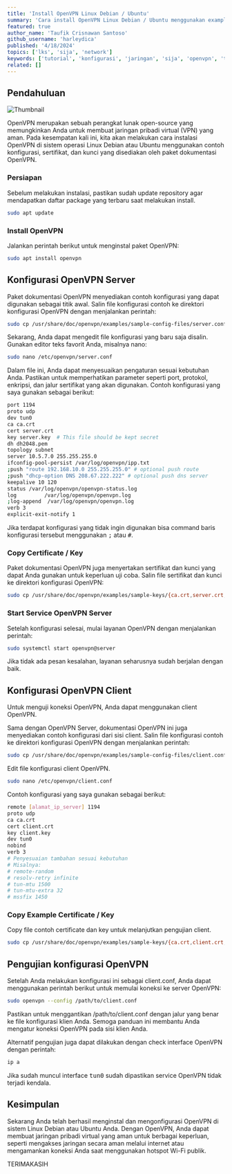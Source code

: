 ```yaml
---
title: 'Install OpenVPN Linux Debian / Ubuntu'
summary: 'Cara install OpenVPN Linux Debian / Ubuntu menggunakan example config yang sudah disediakan di dokumentasi OpenVPN, bagaimana caranya? simak tutorial ini sampai selesai😉 '
featured: true
author_name: 'Taufik Crisnawan Santoso'
github_username: 'harleydica'
published: '4/18/2024'
topics: ['lks', 'sija', 'network']
keywords: ['tutorial', 'konfigurasi', 'jaringan', 'sija', 'openvpn', 'tkj', 'lksitnsa']
related: []
---
```


## Pendahuluan

![Thumbnail](https://ik.imagekit.io/taufik/blog/openvpn-linux-debian-ubuntu/thumbnail.png 'Thumbnail')

OpenVPN merupakan sebuah perangkat lunak open-source yang memungkinkan Anda untuk membuat jaringan pribadi virtual (VPN) yang aman. Pada kesempatan kali ini, kita akan melakukan cara instalasi OpenVPN di sistem operasi Linux Debian atau Ubuntu menggunakan contoh konfigurasi, sertifikat, dan kunci yang disediakan oleh paket dokumentasi OpenVPN.

### Persiapan

Sebelum melakukan instalasi, pastikan sudah update repository agar mendapatkan daftar package yang terbaru saat melakukan install.

```bash
sudo apt update
```

### Install OpenVPN

Jalankan perintah berikut untuk menginstal paket OpenVPN:

```bash
sudo apt install openvpn
```

## Konfigurasi OpenVPN Server

Paket dokumentasi OpenVPN menyediakan contoh konfigurasi yang dapat digunakan sebagai titik awal. Salin file konfigurasi contoh ke direktori konfigurasi OpenVPN dengan menjalankan perintah:

```bash
sudo cp /usr/share/doc/openvpn/examples/sample-config-files/server.conf /etc/openvpn/
```

Sekarang, Anda dapat mengedit file konfigurasi yang baru saja disalin. Gunakan editor teks favorit Anda, misalnya nano:

```bash
sudo nano /etc/openvpn/server.conf
```

Dalam file ini, Anda dapat menyesuaikan pengaturan sesuai kebutuhan Anda. Pastikan untuk memperhatikan parameter seperti port, protokol, enkripsi, dan jalur sertifikat yang akan digunakan. Contoh konfigurasi yang saya gunakan sebagai berikut:

```bash
port 1194
proto udp
dev tun0
ca ca.crt
cert server.crt
key server.key  # This file should be kept secret
dh dh2048.pem
topology subnet
server 10.5.7.0 255.255.255.0
ifconfig-pool-persist /var/log/openvpn/ipp.txt
;push "route 192.168.10.0 255.255.255.0" # optional push route
;push "dhcp-option DNS 208.67.222.222" # optional push dns server
keepalive 10 120
status /var/log/openvpn/openvpn-status.log
log         /var/log/openvpn/openvpn.log
;log-append  /var/log/openvpn/openvpn.log
verb 3
explicit-exit-notify 1
```

Jika terdapat konfigurasi yang tidak ingin digunakan bisa command baris konfigurasi tersebut menggunakan <Kbd>;</Kbd> atau <Kbd>#</Kbd>.

### Copy Certificate / Key

Paket dokumentasi OpenVPN juga menyertakan sertifikat dan kunci yang dapat Anda gunakan untuk keperluan uji coba. Salin file sertifikat dan kunci ke direktori konfigurasi OpenVPN:

```bash
sudo cp /usr/share/doc/openvpn/examples/sample-keys/{ca.crt,server.crt,server.key,dh2048.pem} /etc/openvpn/
```

### Start Service OpenVPN Server

Setelah konfigurasi selesai, mulai layanan OpenVPN dengan menjalankan perintah:

```bash
sudo systemctl start openvpn@server
```

Jika tidak ada pesan kesalahan, layanan seharusnya sudah berjalan dengan baik.

## Konfigurasi OpenVPN Client

Untuk menguji koneksi OpenVPN, Anda dapat menggunakan client OpenVPN.

Sama dengan OpenVPN Server, dokumentasi OpenVPN ini juga menyediakan contoh konfigurasi dari sisi client. Salin file konfigurasi contoh ke direktori konfigurasi OpenVPN dengan menjalankan perintah:

```bash
sudo cp /usr/share/doc/openvpn/examples/sample-config-files/client.conf /etc/openvpn/
```

Edit file konfigurasi client OpenVPN.

```bash
sudo nano /etc/openvpn/client.conf
```

Contoh konfigurasi yang saya gunakan sebagai berikut:

```bash
remote [alamat_ip_server] 1194
proto udp
ca ca.crt
cert client.crt
key client.key
dev tun0
nobind
verb 3
# Penyesuaian tambahan sesuai kebutuhan
# Misalnya:
# remote-random
# resolv-retry infinite
# tun-mtu 1500
# tun-mtu-extra 32
# mssfix 1450
```

### Copy Example Certificate / Key

Copy file contoh certificate dan key untuk melanjutkan pengujian client.

```bash
sudo cp /usr/share/doc/openvpn/examples/sample-keys/{ca.crt,client.crt,client.key} /etc/openvpn/
```

## Pengujian konfigurasi OpenVPN

Setelah Anda melakukan konfigurasi ini sebagai client.conf, Anda dapat menggunakan perintah berikut untuk memulai koneksi ke server OpenVPN:

```bash
sudo openvpn --config /path/to/client.conf
```

Pastikan untuk menggantikan /path/to/client.conf dengan jalur yang benar ke file konfigurasi klien Anda. Semoga panduan ini membantu Anda mengatur koneksi OpenVPN pada sisi klien Anda.

Alternatif pengujian juga dapat dilakukan dengan check interface OpenVPN dengan perintah:

```bash
ip a
```

Jika sudah muncul interface <Kbd>tun0</Kbd> sudah dipastikan service OpenVPN tidak terjadi kendala.

## Kesimpulan

Sekarang Anda telah berhasil menginstal dan mengonfigurasi OpenVPN di sistem Linux Debian atau Ubuntu Anda. Dengan OpenVPN, Anda dapat membuat jaringan pribadi virtual yang aman untuk berbagai keperluan, seperti mengakses jaringan secara aman melalui internet atau mengamankan koneksi Anda saat menggunakan hotspot Wi-Fi publik.

<Callout icon='👋' type='info'>
  TERIMAKASIH
</Callout>
